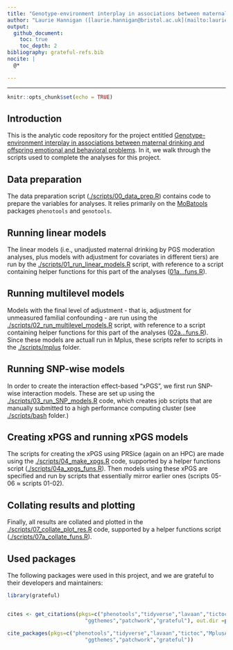```yaml
---
title: "Genotype-environment interplay in associations between maternal drinking and offspring emotional and behavioral problems: analysis code"
author: "Laurie Hannigan ([laurie.hannigan@bristol.ac.uk](mailto:laurie.hannigan@bristol.ac.uk))"
output: 
  github_document:
    toc: true
    toc_depth: 2
bibliography: grateful-refs.bib
nocite: |
  @*

---
```

***


```r
knitr::opts_chunk$set(echo = TRUE)
```

## Introduction

This is the analytic code repository for the project entitled [Genotype-environment interplay in associations between maternal drinking and offspring emotional and behavioral problems](add_preprint_link). In it, we walk through the scripts used to complete the analyses for this project. 

## Data preparation

The data preparation script ([./scripts/00_data_prep.R](https://github.com/psychgen/mdrink-gxe/blob/master/scripts/00_data_prep.R)) contains code to prepare the variables for analyses. It relies primarily on the [MoBatools](add link) packages `phenotools` and  `genotools`. 

## Running linear models

The linear models (i.e., unadjusted maternal drinking by PGS moderation analyses, plus models with adjustment for covariates in different tiers) are run by the  [./scripts/01_run_linear_models.R](https://github.com/psychgen/mdrink-gxe/blob/master/scripts/01_run_linear_models.R) script, with reference to a script containing helper functions for this part of the analyses ([01a...funs.R](https://github.com/psychgen/mdrink-gxe/blob/master/scripts/01_linear_model_funs.R)).

## Running multilevel models

Models with the final level of adjustment - that is, adjustment for unmeasured familial confounding - are run using the  [./scripts/02_run_multilevel_models.R](https://github.com/psychgen/mdrink-gxe/blob/master/scripts/02_run_multilevel_models.R) script, with reference to a script containing helper functions for this part of the analyses ([02a...funs.R](https://github.com/psychgen/mdrink-gxe/blob/master/scripts/02a_multilevel_model_funs.R)). Since these models are actuall run in Mplus, these scripts refer to scripts in the [./scripts/mplus](https://github.com/psychgen/mdrink-gxe/blob/master/scripts/mplus) folder.

## Running SNP-wise models

In order to create the interaction effect-based "xPGS", we first run SNP-wise interaction models. These are set up using the [./scripts/03_run_SNP_models.R](https://github.com/psychgen/mdrink-gxe/blob/master/scripts/03_run_SNP_models.R) code, which creates job scripts that are manually submitted to a high performance computing cluster (see [./scripts/bash](https://github.com/psychgen/mdrink-gxe/blob/master/scripts/bash) folder.)

## Creating xPGS and running xPGS models

The scripts for creating the xPGS using PRSice (again on an HPC) are made using the [./scripts/04_make_xpgs.R](https://github.com/psychgen/mdrink-gxe/blob/master/scripts/04_make_xpgs.R) code, supported by a helper functions script ([./scripts/04a_xpgs_funs.R](https://github.com/psychgen/mdrink-gxe/blob/master/scripts/04a_xpgs_funs.R)). Then models using these xPGS are specified and run by scripts that essentially mirror earlier ones (scripts 05-06 ≈ scripts 01-02).

## Collating results and plotting

Finally, all results are collated and plotted in the [./scripts/07_collate_plot_res.R](https://github.com/psychgen/mdrink-gxe/blob/master/scripts/07_collate_plot_res.R) code, supported by a helper functions script ([./scripts/07a_collate_funs.R](https://github.com/psychgen/mdrink-gxe/blob/master/scripts/07a_collate_funs.R)).

## Used packages

The following packages were used in this project, and we are grateful to their developers and maintainers:


```r
library(grateful)


cites <- get_citations(pkgs=c("phenotools","tidyverse","lavaan","tictoc","MplusAutomation",
                         "ggthemes","patchwork","grateful"), out.dir =paste0(getwd(),"/reports"))

cite_packages(pkgs=c("phenotools","tidyverse","lavaan","tictoc","MplusAutomation",
                         "ggthemes","patchwork","grateful"))
```

